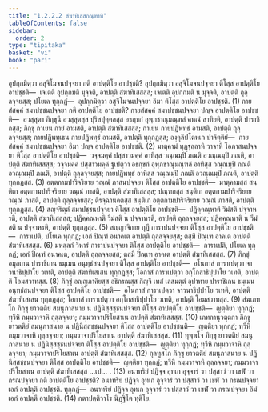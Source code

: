 ```yaml
---
title: "1.2.2.2 สํฆาทิเสสกณฺฑาทิ"
tableOfContents: false
sidebar:
  order: 2
type: "tipitaka"
basket: "vi"
book: "pari"
---
```



<DynamicBreadcrumb />

<Division number="194" book="pari">

<Paragraph number="628" book="pari">
อุปกฺกมิตฺวา อสุจิโมจนปจฺจยา กติ อาปตฺติโย อาปชฺชติ? อุปกฺกมิตฺวา อสุจิโมจนปจฺจยา ติโสฺส อาปตฺติโย อาปชฺชติ—  เจเตติ อุปกฺกมติ มุจฺจติ, อาปตฺติ สํฆาทิเสสสฺส; เจเตติ อุปกฺกมติ น มุจฺจติ, อาปตฺติ ถุลฺลจฺจยสฺส; ปโยเค ทุกฺกฏํ—  อุปกฺกมิตฺวา อสุจิโมจนปจฺจยา อิมา ติโสฺส อาปตฺติโย อาปชฺชติ. (1)
</Paragraph>

<Paragraph number="629" book="pari">
กายสํสคฺคํ สมาปชฺชนปจฺจยา กติ อาปตฺติโย อาปชฺชติ? กายสํสคฺคํ สมาปชฺชนปจฺจยา ปญฺจ อาปตฺติโย อาปชฺชติ—  อวสฺสุตา ภิกฺขุนี อวสฺสุตสฺส ปุริสปุคฺคลสฺส อธกฺขกํ อุพฺภชาณุมณฺฑลํ คหณํ สาทิยติ, อาปตฺติ ปาราชิกสฺส; ภิกฺขุ กาเยน กายํ อามสติ, อาปตฺติ สํฆาทิเสสสฺส; กาเยน กายปฏิพทฺธํ อามสติ, อาปตฺติ ถุลฺลจฺจยสฺส; กายปฏิพทฺเธน กายปฏิพทฺธํ อามสติ, อาปตฺติ ทุกฺกฏสฺส; องฺคุลิปโตทเก ปาจิตฺติยํ—  กายสํสคฺคํ สมาปชฺชนปจฺจยา อิมา ปญฺจ อาปตฺติโย อาปชฺชติ. (2)
</Paragraph>

<Paragraph number="630" book="pari">
มาตุคามํ ทุฏฺฐุลฺลาหิ วาจาหิ โอภาสนปจฺจยา ติโสฺส อาปตฺติโย อาปชฺชติ—  วจฺจมคฺคํ ปสฺสาวมคฺคํ อาทิสฺส วณฺณมฺปิ ภณติ อวณฺณมฺปิ ภณติ, อาปตฺติ สํฆาทิเสสสฺส; วจฺจมคฺคํ ปสฺสาวมคฺคํ ฐเปตฺวา อธกฺขกํ อุพฺภชาณุมณฺฑลํ อาทิสฺส วณฺณมฺปิ ภณติ อวณฺณมฺปิ ภณติ, อาปตฺติ ถุลฺลจฺจยสฺส; กายปฏิพทฺธํ อาทิสฺส วณฺณมฺปิ ภณติ อวณฺณมฺปิ ภณติ, อาปตฺติ ทุกฺกฏสฺส. (3)
</Paragraph>

<Paragraph number="631" book="pari">
อตฺตกามปาริจริยาย วณฺณํ ภาสนปจฺจยา ติโสฺส อาปตฺติโย อาปชฺชติ—  มาตุคามสฺส สนฺติเก อตฺตกามปาริจริยาย วณฺณํ ภาสติ, อาปตฺติ สํฆาทิเสสสฺส; ปณฺฑกสฺส สนฺติเก อตฺตกามปาริจริยาย วณฺณํ ภาสติ, อาปตฺติ ถุลฺลจฺจยสฺส; ติรจฺฉานคตสฺส สนฺติเก อตฺตกามปาริจริยาย วณฺณํ ภาสติ, อาปตฺติ ทุกฺกฏสฺส. (4)
</Paragraph>

<Paragraph number="632" book="pari">
สญฺจริตฺตํ สมาปชฺชนปจฺจยา ติโสฺส อาปตฺติโย อาปชฺชติ—  ปฏิคฺคณฺหาติ วีมํสติ ปจฺจาหรติ, อาปตฺติ สํฆาทิเสสสฺส; ปฏิคฺคณฺหาติ วีมํสติ น ปจฺจาหรติ, อาปตฺติ ถุลฺลจฺจยสฺส; ปฏิคฺคณฺหาติ น วีมํสติ น ปจฺจาหรติ, อาปตฺติ ทุกฺกฏสฺส. (5)
</Paragraph>

<Paragraph number="633" book="pari">
สญฺญาจิกาย กุฏึ การาปนปจฺจยา ติโสฺส อาปตฺติโย อาปชฺชติ—  การาเปติ, ปโยเค ทุกฺกฏํ; เอกํ ปิณฺฑํ อนาคเต อาปตฺติ ถุลฺลจฺจยสฺส; ตสฺมึ ปิณฺเฑ อาคเต อาปตฺติ สํฆาทิเสสสฺส. (6)
</Paragraph>

<Paragraph number="634" book="pari">
มหลฺลกํ วิหารํ การาปนปจฺจยา ติโสฺส อาปตฺติโย อาปชฺชติ—  การาเปติ, ปโยเค ทุกฺกฏํ; เอกํ ปิณฺฑํ อนาคเต, อาปตฺติ ถุลฺลจฺจยสฺส; ตสฺมึ ปิณฺเฑ อาคเต อาปตฺติ สํฆาทิเสสสฺส. (7)
</Paragraph>

<Paragraph number="635" book="pari">
ภิกฺขุํ อมูลเกน ปาราชิเกน ธมฺเมน อนุทฺธํสนปจฺจยา ติโสฺส อาปตฺติโย อาปชฺชติ—  อโนกาสํ การาเปตฺวา จาวนาธิปฺปาโย วเทติ, อาปตฺติ สํฆาทิเสเสน ทุกฺกฏสฺส; โอกาสํ การาเปตฺวา อกฺโกสาธิปฺปาโย วเทติ, อาปตฺติ โอมสวาทสฺส. (8)
</Paragraph>

<Paragraph number="636" book="pari">
ภิกฺขุํ อญฺญภาคิยสฺส อธิกรณสฺส กิญฺจิ เทสํ เลสมตฺตํ อุปาทาย ปาราชิเกน ธมฺเมน อนุทฺธํสนปจฺจยา ติโสฺส อาปตฺติโย อาปชฺชติ—  อโนกาสํ การาเปตฺวา จาวนาธิปฺปาโย วเทติ, อาปตฺติ สํฆาทิเสเสน ทุกฺกฏสฺส; โอกาสํ การาเปตฺวา อกฺโกสาธิปฺปาโย วเทติ, อาปตฺติ โอมสวาทสฺส. (9)
</Paragraph>

<Paragraph number="637" book="pari">
สํฆเภทโก ภิกฺขุ ยาวตติยํ สมนุภาสนาย น ปฏินิสฺสชฺชนปจฺจยา ติโสฺส อาปตฺติโย อาปชฺชติ—  ญตฺติยา ทุกฺกฏํ; ทฺวีหิ กมฺมวาจาหิ ถุลฺลจฺจยา; กมฺมวาจาปริโยสาเน อาปตฺติ สํฆาทิเสสสฺส. (10)
</Paragraph>

<Paragraph number="638" book="pari">
เภทกานุวตฺตกา ภิกฺขู ยาวตติยํ สมนุภาสนาย น ปฏินิสฺสชฺชนปจฺจยา ติโสฺส อาปตฺติโย อาปชฺชนฺติ—  ญตฺติยา ทุกฺกฏํ; ทฺวีหิ กมฺมวาจาหิ ถุลฺลจฺจยา; กมฺมวาจาปริโยสาเน อาปตฺติ สํฆาทิเสสสฺส. (11)
</Paragraph>

<Paragraph number="639" book="pari">
ทุพฺพโจ ภิกฺขุ ยาวตติยํ สมนุภาสนาย น ปฏินิสฺสชฺชนปจฺจยา ติโสฺส อาปตฺติโย อาปชฺชติ—  ญตฺติยา ทุกฺกฏํ; ทฺวีหิ กมฺมวาจาหิ ถุลฺลจฺจยา; กมฺมวาจาปริโยสาเน อาปตฺติ สํฆาทิเสสสฺส. (12)
</Paragraph>

<Paragraph number="640" book="pari">
กุลทูสโก ภิกฺขุ ยาวตติยํ สมนุภาสนาย น ปฏินิสฺสชฺชนปจฺจยา ติโสฺส อาปตฺติโย อาปชฺชติ—  ญตฺติยา ทุกฺกฏํ; ทฺวีหิ กมฺมวาจาหิ ถุลฺลจฺจยา; กมฺมวาจาปริโยสาเน อาปตฺติ สํฆาทิเสสสฺส …เป… . (13)
</Paragraph>

<Paragraph number="641" book="pari">
อนาทริยํ ปฏิจฺจ อุทเก อุจฺจารํ วา ปสฺสาวํ วา เขฬํ วา กรณปจฺจยา กติ อาปตฺติโย อาปชฺชติ? อนาทริยํ ปฏิจฺจ อุทเก อุจฺจารํ วา ปสฺสาวํ วา เขฬํ วา กรณปจฺจยา เอกํ อาปตฺตึ อาปชฺชติ. ทุกฺกฏํ—  อนาทริยํ ปฏิจฺจ อุทเก อุจฺจารํ วา ปสฺสาวํ วา เขฬํ วา กรณปจฺจยา อิมํ เอกํ อาปตฺตึ อาปชฺชติ. (14)

</Paragraph>
</Division>

<Paragraph number="642" type="center" book="pari">
กตาปตฺติวาโร นิฏฺฐิโต ทุติโย.
</Paragraph>